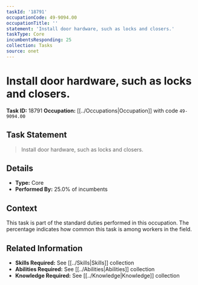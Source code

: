 ```yaml
---
taskId: '18791'
occupationCode: 49-9094.00
occupationTitle: ''
statement: 'Install door hardware, such as locks and closers.'
taskType: Core
incumbentsResponding: 25
collection: Tasks
source: onet
---
```

# Install door hardware, such as locks and closers.

**Task ID:** 18791
**Occupation:** [[../Occupations|Occupation]] with code `49-9094.00`

## Task Statement

> Install door hardware, such as locks and closers.

## Details

- **Type:** Core
- **Performed By:** 25.0% of incumbents

## Context

This task is part of the standard duties performed in this occupation. The percentage indicates how common this task is among workers in the field.

## Related Information

- **Skills Required:** See [[../Skills|Skills]] collection
- **Abilities Required:** See [[../Abilities|Abilities]] collection
- **Knowledge Required:** See [[../Knowledge|Knowledge]] collection
